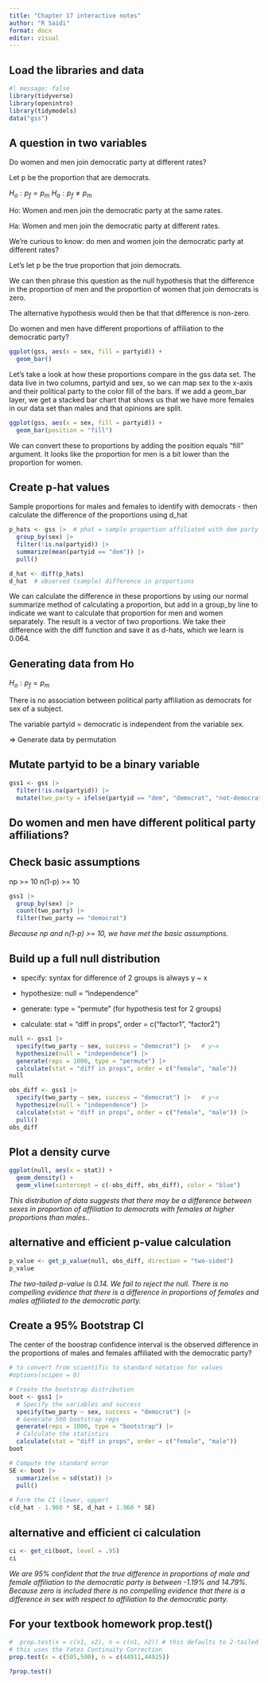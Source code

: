 ---
title: "Chapter 17 interactive notes"
author: "R Saidi"
format: docx
editor: visual
---

## Load the libraries and data

```{r}
#| message: false
library(tidyverse)
library(openintro)
library(tidymodels)
data("gss")
```

## A question in two variables

Do women and men join democratic party at different rates?

Let p be the proportion that are democrats.

$H_o: p_f = p_m$ $H_a: p_f \neq p_m$

Ho: Women and men join the democratic party at the same rates. 

Ha: Women and men join the democratic party at different rates.

We're curious to know: do men and women join the democratic party at different rates?

Let's let p be the true proportion that join democrats.

We can then phrase this question as the null hypothesis that the difference in the proportion of men and the proportion of women that join democrats is zero.

The alternative hypothesis would then be that that difference is non-zero.

Do women and men have different proportions of affiliation to the democratic party?

```{r}
ggplot(gss, aes(x = sex, fill = partyid)) +
  geom_bar()
```

Let's take a look at how these proportions compare in the gss data set. The data live in two columns, partyid and sex, so we can map sex to the x-axis and their political party to the color fill of the bars. If we add a geom_bar layer, we get a stacked bar chart that shows us that we have more females in our data set than males and that opinions are split.

```{r}
ggplot(gss, aes(x = sex, fill = partyid)) +
  geom_bar(position = "fill")
```

We can convert these to proportions by adding the position equals "fill" argument. It looks like the proportion for men is a bit lower than the proportion for women.

## Create p-hat values

Sample proportions for males and females to identify with democrats - then calculate the difference of the proportions using d_hat

```{r}
p_hats <- gss |>  # phat = sample proportion affiliated with dem party
  group_by(sex) |>
  filter(!is.na(partyid)) |>
  summarize(mean(partyid == "dem")) |>
  pull()

d_hat <- diff(p_hats)
d_hat  # observed (sample) difference in proportions
```


We can calculate the difference in these proportions by using our normal summarize method of calculating a proportion, but add in a group_by line to indicate we want to calculate that proportion for men and women separately. The result is a vector of two proportions. We take their difference with the diff function and save it as d-hats, which we learn is 0.064.

## Generating data from Ho

$H_o: p_f = p_m$

There is no association between political party affiliation as democrats for sex of a subject.

The variable partyid = democratic is independent from the variable sex.

⇒ Generate data by permutation

## Mutate partyid to be a binary variable

```{r}
gss1 <- gss |>
  filter(!is.na(partyid)) |>
  mutate(two_party = ifelse(partyid == "dem", "democrat", "not-democrat"))
```

## Do women and men have different political party affiliations?

## Check basic assumptions

np >= 10
n(1-p) >= 10

```{r}
gss1 |>
  group_by(sex) |>
  count(two_party) |>
  filter(two_party == "democrat")
```

*Because np and n(1-p) \>= 10, we have met the basic assumptions.*

## Build up a full null distribution

- specify: syntax for difference of 2 groups is always  y ~ x

- hypothesize: null = "independence"

- generate:  type = "permute" (for hypothesis test for 2 groups)

- calculate: stat = "diff in props", order = c("factor1", "factor2")

```{r}
null <- gss1 |>
  specify(two_party ~ sex, success = "democrat") |>   # y~x
  hypothesize(null = "independence") |>
  generate(reps = 1000, type = "permute") |>
  calculate(stat = "diff in props", order = c("female", "male"))
null
```


```{r}
obs_diff <- gss1 |>
  specify(two_party ~ sex, success = "democrat") |>   # y~x
  hypothesize(null = "independence") |>
  calculate(stat = "diff in props", order = c("female", "male")) |>
  pull()
obs_diff
```


## Plot a density curve

```{r}
ggplot(null, aes(x = stat)) +
  geom_density() +
  geom_vline(xintercept = c(-obs_diff, obs_diff), color = "blue")
```

*This distribution of data suggests that there may be a difference between sexes in proportion of affiliation to democrats with females at higher proportions than males..*


## alternative and efficient p-value calculation

```{r}
p_value <- get_p_value(null, obs_diff, direction = "two-sided")
p_value
```

*The two-tailed p-value is 0.14. We fail to reject the null. There is no compelling evidence that there is a difference in proportions of females and males affiliated to the democratic party.*

## Create a 95% Bootstrap CI

The center of the boostrap confidence interval is the observed difference in the proportions of males and females affiliated with the democratic party?

```{r}
# to convert from scientific to standard notation for values
#options(scipen = 0)

# Create the bootstrap distribution
boot <- gss1 |>
  # Specify the variables and success
  specify(two_party ~ sex, success = "democrat") |>
  # Generate 500 bootstrap reps
  generate(reps = 1000, type = "bootstrap") |>
  # Calculate the statistics
  calculate(stat = "diff in props", order = c("female", "male"))
boot
```

```{r}
# Compute the standard error
SE <- boot |>
  summarize(se = sd(stat)) |>
  pull()
  
# Form the CI (lower, upper)
c(d_hat - 1.960 * SE, d_hat + 1.960 * SE)
```

## alternative and efficient ci calculation

```{r}
ci <- get_ci(boot, level = .95)
ci
```

*We are 95% confident that the true difference in proportions of male and female affiliation to the democratic party is between -1.19% and 14.79%. Because zero is included there is no compelling evidence that there is a difference in sex with respect to affiliation to the democratic party.*



## For your textbook homework prop.test()

```{r}
#  prop.test(x = c(x1, x2), n = c(n1, n2)) # this defaults to 2-tailed test
# this uses the Yates Continuity Correction
prop.test(x = c(505,500), n = c(44911,44925))
```

```{r}
?prop.test()
```
